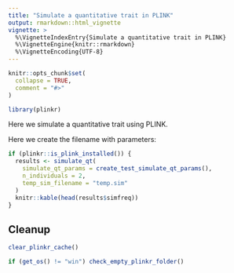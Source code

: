 ```yaml
---
title: "Simulate a quantitative trait in PLINK"
output: rmarkdown::html_vignette
vignette: >
  %\VignetteIndexEntry{Simulate a quantitative trait in PLINK}
  %\VignetteEngine{knitr::rmarkdown}
  %\VignetteEncoding{UTF-8}
---
```


```r
knitr::opts_chunk$set(
  collapse = TRUE,
  comment = "#>"
)
```

```r
library(plinkr)
```

Here we simulate a quantitative trait using PLINK.

Here we create the filename with parameters:


```r
if (plinkr::is_plink_installed()) {
  results <- simulate_qt(
    simulate_qt_params = create_test_simulate_qt_params(),
    n_individuals = 2,
    temp_sim_filename = "temp.sim"
  )
  knitr::kable(head(results$simfreq))
}
```


## Cleanup

```r
clear_plinkr_cache()
```

```r
if (get_os() != "win") check_empty_plinkr_folder()
```
